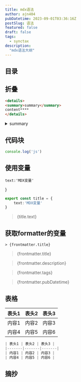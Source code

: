 ```yaml
---
title: mdx语法
author: ajn404
pubDatetime: 2023-09-01T03:36:16Z
postSlug: 语法
featured: false
draft: false
tags:
  - synctax
description:
  "mdx语法大纲"
---
```


## 目录

## 折叠

```html
<details>
<summary>summary</summary>
content****
</details>
```

<details>
<summary>summary</summary>
content****
</details>


## 代码块

```js
console.log('js')
```

## 使用变量

    text:'MDX变量'
}

```ts
export const title = {
    text:'MDX变量'
}
```
> {title.text}

## 获取formatter的变量

```mdx
> {frontmatter.title}
```
> {frontmatter.title}

> {frontmatter.description}

> {frontmatter.tags}

> {frontmatter.pubDatetime}


## 表格

| 表头1 | 表头2 | 表头3 |
|-------|-------|-------|
| 内容1 | 内容2 | 内容3 |
| 内容4 | 内容5 | 内容6 |


```js
| 表头1 | 表头2 | 表头3 |
|-------|-------|-------|
| 内容1 | 内容2 | 内容3 |
| 内容4 | 内容5 | 内容6 |
```

## 摘抄